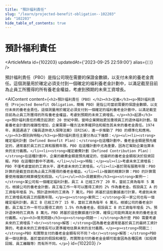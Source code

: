 ```yaml
---
title: "預計福利責任"
slug: "/learn/projected-benefit-obligation--102203"
id: "102203"
hide_table_of_contents: true
---
```



# 預計福利責任

<ArticleMeta id={102203} updatedAt={'2023-09-25 22:59:00'} alias={`[]`} />
<div className='border-solid border-b border-t-0 my-4 border-[var(--ifm-color-gray-300)]' />

預計福利責任（PBO）是指公司現在需要的保證金數額，以支付未來的養老金責任。這個測量用於確定必須支付到一個確定的福利養老金計劃中，以滿足截至目前為止員工所獲得的所有養老金權益，考慮到預期的未來工資增長。

<AIContent content={`<h2>預計福利責任（PBO）</h2><h3>定義</h3><p>預計福利責任（Projected Benefit Obligation，簡稱 PBO）是指公司當前需要的保證金數額，以支付未來的養老金責任。這個測量用於確定必須支付到一個確定的福利養老金計劃中，以滿足截至目前為止員工所獲得的所有養老金權益，考慮到預期的未來工資增長。</p><h3>起源</h3><p>預計福利責任的概念起源於 20 世紀中期，當時企業開始更加重視員工的退休福利計劃。隨着養老金計劃的複雜性增加，企業需要一種方法來準確評估和報告其未來的養老金責任。1974 年，美國通過了《僱員退休收入保障法案》（ERISA），進一步推動了 PBO 的標準化和應用。</p><h3>類別與特點</h3><p>預計福利責任主要分為以下幾類：</p><ul><li><strong>確定福利計劃（Defined Benefit Plan）：</strong>在這種計劃中，養老金金額是預先確定的，通常基於員工的工資和服務年限。PBO 在這種計劃中尤為重要，因為它幫助企業估算未來的支付義務。</li><li><strong>確定繳費計劃（Defined Contribution Plan）：</strong>在這種計劃中，企業的繳費金額是預先確定的，但最終的養老金金額取決於投資回報。PBO 在這種計劃中不適用。</li></ul><p>特點：</p><ul><li>考慮未來工資增長：PBO 不僅考慮當前的工資水平，還考慮未來的工資增長。</li><li>基於現有服務年限：PBO 計算的是截至目前為止員工所獲得的養老金權益。</li><li>複雜的精算計算：PBO 的計算需要使用複雜的精算模型和假設。</li></ul><h3>具體案例</h3><p><strong>案例一：</strong>某公司有一個確定福利計劃，員工 A 已經工作了 20 年，當前工資為每年 5 萬元。根據公司的養老金計劃，員工每工作一年可以獲得工資的 2% 作為養老金。假設員工 A 的工資每年增長 3%，預計退休時的工資為 7 萬元。PBO 將基於這些數據進行計算，考慮到未來的工資增長和員工的服務年限。</p><p><strong>案例二：</strong>另一家公司也有一個確定福利計劃，員工 B 已經工作了 15 年，當前工資為每年 6 萬元。根據公司的養老金計劃，員工每工作一年可以獲得工資的 1.5% 作為養老金。假設員工 B 的工資每年增長 2%，預計退休時的工資為 8 萬元。PBO 將基於這些數據進行計算，確保公司能夠滿足未來的養老金支付義務。</p><h3>常見問題</h3><p><strong>問題一：</strong>為什麼 PBO 需要考慮未來的工資增長？<br/><strong>解答：</strong>因為養老金通常是基於員工的最終工資計算的，考慮未來的工資增長可以更準確地估算未來的支付義務。</p><p><strong>問題二：</strong>PBO 和實際支付的養老金金額有何不同？<br/><strong>解答：</strong>PBO 是一個估算值，基於當前的假設和模型，而實際支付的養老金金額可能會因為各種因素（如投資回報、員工離職等）而有所不同。</p>`} id={102203} />
